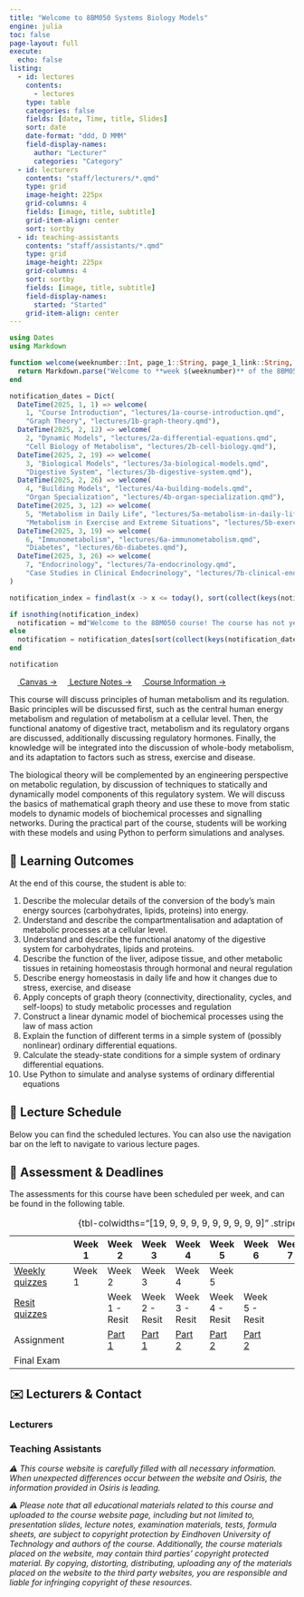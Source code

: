 ```yaml
---
title: "Welcome to 8BM050 Systems Biology Models"
engine: julia
toc: false
page-layout: full
execute:
  echo: false
listing:
  - id: lectures
    contents: 
      - lectures
    type: table
    categories: false
    fields: [date, Time, title, Slides]
    sort: date
    date-format: "ddd, D MMM"
    field-display-names: 
      author: "Lecturer"
      categories: "Category"
  - id: lecturers
    contents: "staff/lecturers/*.qmd"
    type: grid
    image-height: 225px
    grid-columns: 4
    fields: [image, title, subtitle]
    grid-item-align: center
    sort: sortby
  - id: teaching-assistants
    contents: "staff/assistants/*.qmd"
    type: grid
    image-height: 225px
    grid-columns: 4
    sort: sortby
    fields: [image, title, subtitle]
    field-display-names: 
      started: "Started"
    grid-item-align: center
---
```


::: {.callout-note}
```julia
using Dates
using Markdown

function welcome(weeknumber::Int, page_1::String, page_1_link::String, page_2::String, page_2_link::String)
  return Markdown.parse("Welcome to **week $(weeknumber)** of the 8BM050 course!\n\nLecture A: [$(page_1)]($(page_1_link))\n\nLecture B: [$(page_2)]($(page_2_link))")
end

notification_dates = Dict(
  DateTime(2025, 1, 1) => welcome(
    1, "Course Introduction", "lectures/1a-course-introduction.qmd",
    "Graph Theory", "lectures/1b-graph-theory.qmd"),
  DateTime(2025, 2, 12) => welcome(
    2, "Dynamic Models", "lectures/2a-differential-equations.qmd",
    "Cell Biology of Metabolism", "lectures/2b-cell-biology.qmd"),
  DateTime(2025, 2, 19) => welcome(
    3, "Biological Models", "lectures/3a-biological-models.qmd",
    "Digestive System", "lectures/3b-digestive-system.qmd"),
  DateTime(2025, 2, 26) => welcome(
    4, "Building Models", "lectures/4a-building-models.qmd",
    "Organ Specialization", "lectures/4b-organ-specialization.qmd"),
  DateTime(2025, 3, 12) => welcome(
    5, "Metabolism in Daily Life", "lectures/5a-metabolism-in-daily-life.qmd",
    "Metabolism in Exercise and Extreme Situations", "lectures/5b-exercise-and-extreme-situations.qmd"),
  DateTime(2025, 3, 19) => welcome(
    6, "Immunometabolism", "lectures/6a-immunometabolism.qmd",
    "Diabetes", "lectures/6b-diabetes.qmd"),
  DateTime(2025, 3, 26) => welcome(
    7, "Endocrinology", "lectures/7a-endocrinology.qmd",
    "Case Studies in Clinical Endocrinology", "lectures/7b-clinical-endocrinology.qmd"),
)

notification_index = findlast(x -> x <= today(), sort(collect(keys(notification_dates))))

if isnothing(notification_index)
  notification = md"Welcome to the 8BM050 course! The course has not yet started."
else
  notification = notification_dates[sort(collect(keys(notification_dates)))[notification_index]]
end

notification
```
:::

[<svg fill="#FFFFFF" width="14" height="14" viewBox="0 0 1920 1920" xmlns="http://www.w3.org/2000/svg">
    <path d="M958.568 277.97C1100.42 277.97 1216.48 171.94 1233.67 34.3881 1146.27 12.8955 1054.57 0 958.568 0 864.001 0 770.867 12.8955 683.464 34.3881 700.658 171.94 816.718 277.97 958.568 277.97ZM35.8207 682.031C173.373 699.225 279.403 815.285 279.403 957.136 279.403 1098.99 173.373 1215.05 35.8207 1232.24 12.8953 1144.84 1.43262 1051.7 1.43262 957.136 1.43262 862.569 12.8953 769.434 35.8207 682.031ZM528.713 957.142C528.713 1005.41 489.581 1044.55 441.31 1044.55 393.038 1044.55 353.907 1005.41 353.907 957.142 353.907 908.871 393.038 869.74 441.31 869.74 489.581 869.74 528.713 908.871 528.713 957.142ZM1642.03 957.136C1642.03 1098.99 1748.06 1215.05 1885.61 1232.24 1908.54 1144.84 1920 1051.7 1920 957.136 1920 862.569 1908.54 769.434 1885.61 682.031 1748.06 699.225 1642.03 815.285 1642.03 957.136ZM1567.51 957.142C1567.51 1005.41 1528.38 1044.55 1480.11 1044.55 1431.84 1044.55 1392.71 1005.41 1392.71 957.142 1392.71 908.871 1431.84 869.74 1480.11 869.74 1528.38 869.74 1567.51 908.871 1567.51 957.142ZM958.568 1640.6C816.718 1640.6 700.658 1746.63 683.464 1884.18 770.867 1907.11 864.001 1918.57 958.568 1918.57 1053.14 1918.57 1146.27 1907.11 1233.67 1884.18 1216.48 1746.63 1100.42 1640.6 958.568 1640.6ZM1045.98 1480.11C1045.98 1528.38 1006.85 1567.51 958.575 1567.51 910.304 1567.51 871.172 1528.38 871.172 1480.11 871.172 1431.84 910.304 1392.71 958.575 1392.71 1006.85 1392.71 1045.98 1431.84 1045.98 1480.11ZM1045.98 439.877C1045.98 488.148 1006.85 527.28 958.575 527.28 910.304 527.28 871.172 488.148 871.172 439.877 871.172 391.606 910.304 352.474 958.575 352.474 1006.85 352.474 1045.98 391.606 1045.98 439.877ZM1441.44 1439.99C1341.15 1540.29 1333.98 1697.91 1418.52 1806.8 1579 1712.23 1713.68 1577.55 1806.82 1418.5 1699.35 1332.53 1541.74 1339.7 1441.44 1439.99ZM1414.21 1325.37C1414.21 1373.64 1375.08 1412.77 1326.8 1412.77 1278.53 1412.77 1239.4 1373.64 1239.4 1325.37 1239.4 1277.1 1278.53 1237.97 1326.8 1237.97 1375.08 1237.97 1414.21 1277.1 1414.21 1325.37ZM478.577 477.145C578.875 376.846 586.039 219.234 501.502 110.339 341.024 204.906 206.338 339.592 113.203 498.637 220.666 584.607 378.278 576.01 478.577 477.145ZM679.155 590.32C679.155 638.591 640.024 677.723 591.752 677.723 543.481 677.723 504.349 638.591 504.349 590.32 504.349 542.048 543.481 502.917 591.752 502.917 640.024 502.917 679.155 542.048 679.155 590.32ZM1440 475.712C1540.3 576.01 1697.91 583.174 1806.8 498.637 1712.24 338.159 1577.55 203.473 1418.51 110.339 1332.54 217.801 1341.13 375.413 1440 475.712ZM1414.21 590.32C1414.21 638.591 1375.08 677.723 1326.8 677.723 1278.53 677.723 1239.4 638.591 1239.4 590.32 1239.4 542.048 1278.53 502.917 1326.8 502.917 1375.08 502.917 1414.21 542.048 1414.21 590.32ZM477.145 1438.58C376.846 1338.28 219.234 1331.12 110.339 1415.65 204.906 1576.13 339.593 1710.82 498.637 1805.39 584.607 1696.49 577.443 1538.88 477.145 1438.58ZM679.155 1325.37C679.155 1373.64 640.024 1412.77 591.752 1412.77 543.481 1412.77 504.349 1373.64 504.349 1325.37 504.349 1277.1 543.481 1237.97 591.752 1237.97 640.024 1237.97 679.155 1277.1 679.155 1325.37Z"/> </svg> Canvas →]({{< var canvas >}}){.btn .btn-danger role="button" data-toggle="tooltip" title="Canvas Page"}
[<svg fill="#FFFFFF" width="14" height="14" viewBox="0 0 24 24" xmlns="http://www.w3.org/2000/svg" fill-rule="evenodd" clip-rule="evenodd"><path d="M22 24h-17c-1.657 0-3-1.343-3-3v-18c0-1.657 1.343-3 3-3h17v24zm-2-4h-14.505c-1.375 0-1.375 2 0 2h14.505v-2zm0-18h-15v16h15v-16zm-3 3v3h-9v-3h9z"/></svg> Lecture Notes →](https://github.com/8BM050/lecture-notes/releases/latest/download/main.pdf){.btn .btn-success .mr-4 }
[<svg fill="#FFFFFF" version="1.1" id="Capa_1" xmlns="http://www.w3.org/2000/svg" xmlns:xlink="http://www.w3.org/1999/xlink" 
	 width="14" height="14" viewBox="0 0 416.979 416.979"
	 xml:space="preserve">
<g>
	<path d="M356.004,61.156c-81.37-81.47-213.377-81.551-294.848-0.182c-81.47,81.371-81.552,213.379-0.181,294.85
		c81.369,81.47,213.378,81.551,294.849,0.181C437.293,274.636,437.375,142.626,356.004,61.156z M237.6,340.786
		c0,3.217-2.607,5.822-5.822,5.822h-46.576c-3.215,0-5.822-2.605-5.822-5.822V167.885c0-3.217,2.607-5.822,5.822-5.822h46.576
		c3.215,0,5.822,2.604,5.822,5.822V340.786z M208.49,137.901c-18.618,0-33.766-15.146-33.766-33.765
		c0-18.617,15.147-33.766,33.766-33.766c18.619,0,33.766,15.148,33.766,33.766C242.256,122.755,227.107,137.901,208.49,137.901z"/>
</g>
</svg> Course Information →](info/info.qmd){.btn .btn-other .mr-4 }

This course will discuss principles of human metabolism and its regulation. Basic principles will be discussed first, such as the central human energy metabolism and regulation of metabolism at a cellular level. Then, the functional anatomy of digestive tract, metabolism and its regulatory organs are discussed, additionally discussing regulatory hormones. Finally, the knowledge will be integrated into the discussion of whole-body metabolism, and its adaptation to factors such as stress, exercise and disease. 

The biological theory will be complemented by an engineering perspective on metabolic regulation, by discussion of techniques to statically and dynamically model components of this regulatory system. We will discuss the basics of mathematical graph theory and use these to move from static models to dynamic models of biochemical processes and signalling networks. During the practical part of the course, students will be working with these models and using Python to perform simulations and analyses.

## 🏁 Learning Outcomes
At the end of this course, the student is able to:

1.  Describe the molecular details of the conversion of the body's main energy sources (carbohydrates, lipids, proteins) into energy.
2.  Understand and describe the compartmentalisation and adaptation of metabolic processes at a cellular level.
3.  Understand and describe the functional anatomy of the digestive system for carbohydrates, lipids and proteins.
4.  Describe the function of the liver, adipose tissue, and other metabolic tissues in retaining homeostasis through hormonal and neural regulation
5.  Describe energy homeostasis in daily life and how it changes due to stress, exercise, and disease
6.  Apply concepts of graph theory (connectivity, directionality, cycles, and self-loops) to study metabolic processes and regulation
7.  Construct a linear dynamic model of biochemical processes using the law of mass action
8.  Explain the function of different terms in a simple system of (possibly nonlinear) ordinary differential equations.
9.  Calculate the steady-state conditions for a simple system of ordinary differential equations.
10. Use Python to simulate and analyse systems of ordinary differential equations

## 📅 Lecture Schedule
Below you can find the scheduled lectures. You can also use the navigation bar on the left to navigate to various lecture pages.

:::{#lectures}
:::

## 📝 Assessment & Deadlines
The assessments for this course have been scheduled per week, and can be found in the following table.

|                | Week 1  | Week 2 | Week 3 | Week 4 | Week 5 | Week 6 | Week 7 | Week 8 | Examination period | 
|----------------|---------| ------ | ------ | ------ | ------ | ------ | ------ | ------ | ------------------ | 
| [Weekly quizzes](https://canvas.tue.nl/courses/27578/quizzes) | Week 1 | Week 2| Week 3| Week 4 | Week 5 |  |  | | |
| [Resit quizzes](https://canvas.tue.nl/courses/27578/quizzes)  |   | Week 1 - Resit| Week 2 - Resit | Week 3 - Resit | Week 4 - Resit | Week 5 - Resit |  |   |   |
| Assignment     |         | [Part 1](https://canvas.tue.nl/courses/27578/assignments/123908) | [Part 1](https://canvas.tue.nl/courses/27578/assignments/123908) | [Part 2](https://canvas.tue.nl/courses/27578/assignments/123909) | [Part 2](https://canvas.tue.nl/courses/27578/assignments/123909) | [Part 2](https://canvas.tue.nl/courses/27578/assignments/123909) |  |   |  |
| Final Exam     |    |   | | | | | | | Exam |

: {tbl-colwidths="[19, 9, 9, 9, 9, 9, 9, 9, 9, 9]" .striped .hover}

## ✉️ Lecturers & Contact
### Lecturers
:::{#lecturers}
:::

### Teaching Assistants
:::{#teaching-assistants}
:::

_⚠ This course website is carefully filled with all necessary information. When unexpected differences occur between the website and Osiris, the information provided in Osiris is leading._

_⚠ Please note that all educational materials related to this course and uploaded to the course website page, including but not limited to, presentation slides, lecture notes, examination materials, tests, formula sheets, are subject to copyright protection by Eindhoven University of Technology and authors of the course. Additionally, the course materials placed on the website, may contain third parties’ copyright protected material. By copying, distorting, distributing, uploading any of the materials placed on the website to the third party websites, you are responsible and liable for infringing copyright of these resources._



